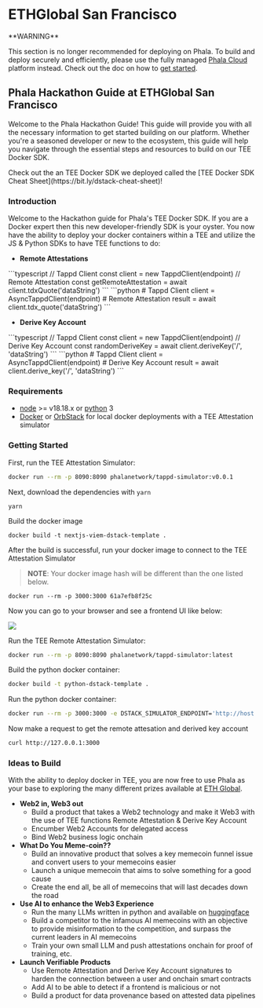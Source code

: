 # ETHGlobal San Francisco

<Note type="danger">
**WARNING**

This section is no longer recommended for deploying on Phala. To build and deploy securely and efficiently, please use the fully managed [Phala Cloud](https://cloud.phala.network) platform instead. Check out the doc on how to [get started](../../cloud/getting-started/getting-started.md).
</Note>

## Phala Hackathon Guide at ETHGlobal San Francisco

Welcome to the Phala Hackathon Guide! This guide will provide you with all the necessary information to get started building on our platform. Whether you're a seasoned developer or new to the ecosystem, this guide will help you navigate through the essential steps and resources to build on our TEE Docker SDK.

<Note type="info">
Check out the an TEE Docker SDK we deployed called the [TEE Docker SDK Cheat Sheet](https://bit.ly/dstack-cheat-sheet)!
</Note>

### Introduction

Welcome to the Hackathon guide for Phala's TEE Docker SDK. If you are a Docker expert then this new developer-friendly SDK is your oyster. You now have the ability to deploy your docker containers within a TEE and utilize the JS & Python SDKs to have TEE functions to do:

* **Remote Attestations**

<Tabs>
<Tab title="JS SDK">
```typescript
// Tappd Client
const client = new TappdClient(endpoint)
// Remote Attestation
const getRemoteAttestation = await client.tdxQuote('dataString')
```
</Tab>

<Tab title="Python SDK">
```python
# Tappd Client
client = AsyncTappdClient(endpoint)
# Remote Attestation
result = await client.tdx_quote('dataString')
```
</Tab>
</Tabs>

* **Derive Key Account**

<Tabs>
<Tab title="JS SDK">
```typescript
// Tappd Client
const client = new TappdClient(endpoint)
// Derive Key Account
const randomDeriveKey = await client.deriveKey('/', 'dataString')
```
</Tab>

<Tab title="Python SDK">
```python
# Tappd Client
client = AsyncTappdClient(endpoint)
# Derive Key Account
result = await client.derive_key('/', 'dataString')
```
</Tab>
</Tabs>

### Requirements

* [node](https://nodejs.org/en) >= v18.18.x or [python](https://www.python.org/) 3
* [Docker](https://www.docker.com/) or [OrbStack](https://docs.orbstack.dev/quick-start) for local docker deployments with a TEE Attestation simulator

### Getting Started <a href="#getting-started" id="getting-started"></a>

<Tabs>
<Tab title="JS SDK">

First, run the TEE Attestation Simulator:

```bash
docker run --rm -p 8090:8090 phalanetwork/tappd-simulator:v0.0.1
```

Next, download the dependencies with `yarn`

```shell
yarn
```

Build the docker image

```shell
docker build -t nextjs-viem-dstack-template .
```

After the build is successful, run your docker image to connect to the TEE Attestation Simulator

> **NOTE**: Your docker image hash will be different than the one listed below.

```shell
docker run --rm -p 3000:3000 61a7efb8f25c
```

Now you can go to your browser and see a frontend UI like below:

<Frame>
    <img src="/images/image (9) (1) (1).png" />
</Frame>
</Tab>

<Tab title="Python SDK">

Run the TEE Remote Attestation Simulator:

```bash
docker run --rm -p 8090:8090 phalanetwork/tappd-simulator:latest
```

Build the python docker container:

```bash
docker build -t python-dstack-template .
```

Run the python docker container:

```bash
docker run --rm -p 3000:3000 -e DSTACK_SIMULATOR_ENDPOINT='http://host.docker.internal:8090' [python-docker-image-hash]
```

Now make a request to get the remote attesation and derived key account

```bash
curl http://127.0.0.1:3000
```
</Tab>
</Tabs>

### Ideas to Build

With the ability to deploy docker in TEE, you are now free to use Phala as your base to exploring the many different prizes available at [ETH Global](https://ethglobal.com/events/sanfrancisco2024/prizes/).

* **Web2 in, Web3 out**
  * Build a product that takes a Web2 technology and make it Web3 with the use of TEE functions Remote Attestation & Derive Key Account
  * Encumber Web2 Accounts for delegated access
  * Bind Web2 business logic onchain
* **What Do You Meme-coin??**
  * Build an innovative product that solves a key memecoin funnel issue and convert users to your memecoins easier
  * Launch a unique memecoin that aims to solve something for a good cause
  * Create the end all, be all of memecoins that will last decades down the road
* **Use AI to enhance the Web3 Experience**
  * Run the many LLMs written in python and available on [huggingface](https://huggingface.co/)
  * Build a competitor to the infamous AI memecoins with an objective to provide misinformation to the competition, and surpass the current leaders in AI memecoins
  * Train your own small LLM and push attestations onchain for proof of training, etc.
* **Launch Verifiable Products**
  * Use Remote Attestation and Derive Key Account signatures to harden the connection between a user and onchain smart contracts
  * Add AI to be able to detect if a frontend is malicious or not
  * Build a product for data provenance based on attested data pipelines







